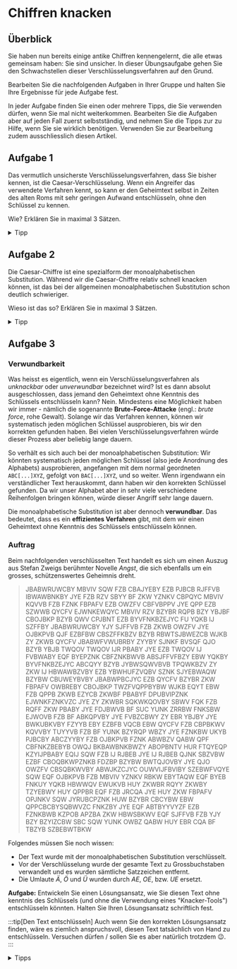# Chiffren knacken
## Überblick
Sie haben nun bereits einige antike Chiffren kennengelernt, die alle etwas gemeinsam haben: Sie sind unsicher. In dieser Übungsaufgabe gehen Sie den Schwachstellen dieser Verschlüsselungsverfahren auf den Grund.

Bearbeiten Sie die nachfolgenden Aufgaben in Ihrer Gruppe und halten Sie Ihre Ergebnisse für jede Aufgabe fest.

In jeder Aufgabe finden Sie einen oder mehrere Tipps, die Sie verwenden dürfen, wenn Sie mal nicht weiterkommen. Bearbeiten Sie die Aufgaben aber auf jeden Fall zuerst selbstständig, und nehmen Sie die Tipps zur zu Hilfe, wenn Sie sie wirklich benötigen. Verwenden Sie zur Bearbeitung zudem ausschliesslich diesen Artikel.

## Aufgabe 1
Das vermutlich unsicherste Verschlüsselungsverfahren, dass Sie bisher kennen, ist die Caesar-Verschlüsselung. Wenn ein Angreifer das verwendete Verfahren kennt, so kann er den Geheimtext selbst in Zeiten des alten Roms mit sehr geringen Aufwand entschlüsseln, ohne den Schlüssel zu kennen.

Wie? Erklären Sie in maximal 3 Sätzen.

<details>
  <summary>Tipp</summary>
  <div>
    Bei der Caesar-Verschlüsselung besteht der Schlüssel aus genau einem Buchstaben.
  </div>
</details>

## Aufgabe 2
Die Caesar-Chiffre ist eine spezialform der monoalphabetischen Substitution. Während wir die Caesar-Chiffre relativ schnell knacken können, ist das bei der allgemeinen monoalphabetischen Substitution schon deutlich schwieriger.

Wieso ist das so? Erklären Sie in maximal 3 Sätzen.

<details>
  <summary>Tipp</summary>
  <div>
    Was war bei der Caesar-Verschlüsselung das Hauptproblem? Inwiefern ist das bei der allgemeinen monoalphabetischen Substitution anders?
  </div>
</details>

## Aufgabe 3
### Verwundbarkeit
Was heisst es eigentlich, wenn ein Verschlüsselungsverfahren als _unknackbar_ oder _unverwundbar_ bezeichnet wird? Ist es dann absolut ausgeschlossen, dass jemand den Geheimtext ohne Kenntnis des Schlüssels entschlüsseln kann? Nein. Mindestens eine Möglichkeit haben wir immer - nämlich die sogenannte **Brute-Force-Attacke** (engl.: _brute force_, rohe Gewalt). Solange wir das Verfahren kennen, können wir systematisch jeden möglichen Schlüssel ausprobieren, bis wir den korrekten gefunden haben. Bei vielen Verschlüsselungsverfahren würde dieser Prozess aber beliebig lange dauern.

So verhält es sich auch bei der monoalphabetischen Substitution: Wir könnten systematisch jeden möglichen Schlüssel (also jede Anordnung des Alphabets) ausprobieren, angefangen mit dem normal geordneten `ABC[...]XYZ`, gefolgt von `BAC[...]XYZ`, und so weiter. Wenn irgendwann ein verständlicher Text herauskommt, dann haben wir den korrekten Schlüssel gefunden. Da wir unser Alphabet aber in sehr viele verschiedene Reihenfolgen bringen können, würde dieser Angriff sehr lange dauern.

Die monoalphabetische Substitution ist aber dennoch **verwundbar**. Das bedeutet, dass es ein **effizientes Verfahren** gibt, mit dem wir einen Geheimtext ohne Kenntnis des Schlüssels entschlüsseln können.

### Auftrag
Beim nachfolgenden verschlüsselten Text handelt es sich um einen Auszug aus Stefan Zweigs berühmter Novelle _Angst_, die sich ebenfalls um ein grosses, schützenswertes Geheimnis dreht.

> JBABWRUWCBY MBVIV SQW FZB CBAJYEBY EZB PJBCB RJFFVB IBWAWBNKBY JYE FZB RZV SBYY BF ZKW YZNKV CBPQYC MBVIV KQVVB FZB FZNK FBPAFV EZB OWZFV CBFVBPPV JYE QPP EZB SZWWB QYCFV EJWNKEWQYC MBVIV RZV BZYBR RQPB BZY YBJBF CBOJBKP BZYB QWV CPJBNT EZB BYVFNKBZEJYC FU YQKB IJ SZFFBY JBABWRUWCBY YJY SJFFVB FZB ZKWB OWZFV JYE OJBKPVB QJF EZBFBW CBSZFFKBZV BZYB RBWTSJBWEZCB WJKB ZY ZKWB QYCFV JBABWFVWUBRBY ZYYBY SJNKF BVSQF QJO BZYB YBJB TWQOV TWQOV IJR PBABY JYE EZB TWQOV IJ FVBWABY EQF BYEPZNK CBFZNKBWVB ABSJFFVFBZY EBW YQKBY BYVFNKBZEJYC ABCQYY BZYB JYBWSQWVBVB TPQWKBZV ZY ZKW IJ HBWAWBZVBY EZB YBWHUFZVQBV SZNK SJYEBWAQW BZYBW CBUWEYBVBY JBABWPBCJYC EZB QYCFV BZYBR ZKW FBPAFV OWBREBY CBOJBKP TWZFVQPPBYBW WJKB EQYT EBW FZB QPPB ZKWB EZYCB ZKWBF PBABYF DPUBVIPZNK EJWNKFZNKVZC JYE ZY ZKWBR SQKWKQOVBY SBWV FQK FZB RQFF ZKW PBABY JYE FDJBWVB BF SUC YUNK ZRRBW FNKSBW EJWOVB FZB BF ABKQPVBY JYE FVBZCBWY ZY EBR YBJBY JYE BWKUBKVBY FZYYB EBY EZBFB VQCB EBW QYCFV FZB CBPBKWV KQVVBY TUYYVB FZB BF YUNK BZYRQP WBZY JYE FZNKBW UKYB PJBCBY ABCZYYBY FZB OJBKPVB FZNK ABWBZV QABW QPF CBFNKZBEBYB OWQJ BKBAWBNKBWZY ABOPBNTV HUR FTQYEQP KZYIJPBABY EQIJ SQW FZB IJ RJBEB JYE IJ RJBEB QJNK SBZVBW EZBF CBOQBKWPZNKB FDZBP BZYBW BWTQJOVBY JYE QJO OWZFV CBSQBKWVBY ABWJKZCJYC OUWVIJFBVIBY SZEBWFVQYE SQW EQF OJBKPVB FZB MBVIV YZNKV RBKW EBYTAQW EQF BYEB FNKUY YQKB HBWWQV EWUKVB HUY ZKWBR RQYY ZKWBY TZYEBWY HUY QPPBR EQF FZB JRCQA JYE HUY ZKW FBPAFV OPJNKV SQW JYRUBCPZNK HUW BZYBR CBCYBW EBW QPPCBCBYSQBWVZC FNKZBY JYE EQF ABTBYYVYZF EZB FZNKBWB KZPOB APZBA ZKW HBWSBKWV EQF SJFFVB FZB YJY BZY BZYIZCBW SBC SQW YUNK OWBZ QABW HUY EBR CQA BF TBZYB SZBEBWTBKW

Folgendes müssen Sie noch wissen:
- Der Text wurde mit der monoalphabetischen Substitution verschlüsselt.
- Vor der Verschlüsselung wurde der gesamte Text zu Grossbuchstaben verwandelt und es wurden sämtliche Satzzeichen entfernt.
- Die Umlaute _Ä_, _Ö_ und _Ü_ wurden durch _AE_, _OE_, bzw. _UE_ ersetzt.

**Aufgabe:** Entwickeln Sie einen Lösungsansatz, wie Sie diesen Text ohne kenntnis des Schlüssels (und ohne die Verwendung eines "Knacker-Tools") entschlüsseln könnten. Halten Sie Ihren Lösungsansatz schriftlich fest.

:::tip[Den Text entschlüsseln]
Auch wenn Sie den korrekten Lösungsansatz finden, wäre es ziemlich anspruchsvoll, diesen Text tatsächlich von Hand zu entschlüsseln. Versuchen dürfen / sollen Sie es aber natürlich trotzdem 😉.
:::

<details>
  <summary>Tipps</summary>
  <div>
    <details>
      <summary>Tipp 1</summary>
      <div>
        Mit [diesem Tool](https://www.browserling.com/tools/letter-frequency) können Sie zählen, welcher Buchstabe im Geheimtext wie oft vorkommt.
      </div>
    </details>

    <details>
      <summary>Tipp 2</summary>
      <div>
        In [diesem Wikipedia-Artikel](https://de.wikipedia.org/wiki/Buchstabenh%C3%A4ufigkeit) finden Sie die Häufigkeitsverteilung der Buchstaben in der deutschen Sprache.
      </div>
    </details>

    <details>
      <summary>Tipp 3</summary>
      <div>
        Bei der monoalphabetischen Substitution wird derselbe Klartextbuchstabe immer zum selben Geheimtextbuchstaben verschlüsselt. Wenn ein Buchstabe im Klartext also sehr oft vorkommt, dann kommt seine verschlüsselte Version im Geheimtext ebenfalls sehr oft vor.
      </div>
    </details>

    <details>
      <summary>Tipp 4</summary>
      <div>
        Stellen Sie die Häufigkeits-Rangliste der Buchstaben der deutschen Sprache (Klartext) derjenigen des Geheimtexts gegenüber. Machen Sie dazu beispielsweise eine Excel-Tabelle, die sie anschliessend auf der Klartextseite alphabetisch sortieren können, um so einen Schlüssel zu erhalten. Diesen Schlüssel können Sie [hier](Antike/Substitution) gegen den Geheimtext testen.
      </div>
    </details>

    <details>
      <summary>Tipp 5</summary>
      <div>
        Aus guter Quelle wissen wir, dass das erste Wort des Texts `UEBERMORGEN` lautet.
      </div>
    </details>
  </div>
</details>

